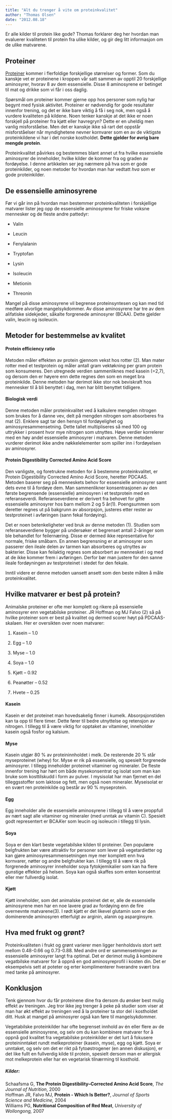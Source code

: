 ```yaml
---
title: "Alt du trenger å vite om proteinkvalitet"
author: "Thomas Olsen"
date: "2012.08.18"
---
```


Er alle kilder til protein like gode? Thomas forklarer deg her hvordan man evaluerer kvaliteten til protein fra ulike kilder, og gir deg litt informasjon om de ulike matvarene.

## Proteiner

[Proteiner](naeringsstoffer/protein.qmd "Protein") kommer i flerfoldige forskjellige størrelser og former. Som du kanskje vet er proteinene i kroppen vår satt sammen av opptil 20 forskjellige aminosyrer, hvorav 8 av dem essensielle. Disse 8 aminosyrene er betinget til mat og drikke som vi får i oss daglig.

Spørsmål om proteiner kommer gjerne opp hos personer som nylig har begynt med fysisk aktivitet. Proteiner er nødvendig for gode resultater innenfor trening, og det er ikke bare viktig å få i seg nok, men også å vurdere kvaliteten på kildene. Noen tenker kanskje at det ikke er noen forskjell på proteiner fra kjøtt eller havregryn? Dette er en uheldig men vanlig misforståelse. Men det er kanskje ikke så rart det oppstår misforståelser når myndighetene nevner kornvarer som en av de viktigste proteinkildene vi har i det norske kostholdet. **Dette gjelder for øvrig bare mengde protein**.

Proteinkvalitet påvirkes og bestemmes blant annet ut fra hvilke essensielle aminosyrer de inneholder, hvilke kilder de kommer fra og graden av fordøyelse. I denne artikkelen ser jeg nærmere på hva som er gode proteinkilder, og noen metoder for hvordan man har vedtatt *hva* som er gode proteinkilder.

## De essensielle aminosyrene

Før vi går inn på hvordan man bestemmer proteinkvaliteten i forskjellige matvarer lister jeg opp de essensielle aminosyrene for friske voksne mennesker og de fleste andre pattedyr:

-   Valin

-   Leucin

-   Fenylalanin

-   Tryptofan

-   Lysin

-   Isoleucin

-   Metionin

-   Threonin

Mangel på disse aminosyrene vil begrense proteinsyntesen og kan med tid medføre alvorlige mangelsykdommer. Av disse aminosyrene har tre av dem alifatiske sidekjeder, såkalte forgrenede aminosyrer (BCAA). Dette gjelder valin, leucin og isoleucin.

## Metoder for bestemmelse av kvalitet

#### Protein efficiency ratio

Metoden måler effekten av protein gjennom vekst hos rotter (2). Man mater rotter med et testprotein og måler antall gram vektøkning per gram protein som konsumeres. Den utregnede verdien sammenliknes med kasein (=2,7), og dersom den er høyere enn dette regnes den som en meget bra proteinkilde. Denne metoden har derimot ikke stor nok beviskraft hos mennesker til å bli benyttet i dag, men har blitt benyttet tidligere.

#### Biologisk verdi

Denne metoden måler proteinkvalitet ved å kalkulere mengden nitrogen som brukes for å danne vev, delt på mengden nitrogen som absorberes fra mat (2). Enklere sagt tar den hensyn til fordøyelighet og aminosyresammensetning. Dette tallet multipliseres så med 100 og uttrykker i prosent hvor mye nitrogen som utnyttes. Høye verdier korrelerer med en høy andel essensielle aminosyrer i matvaren. Denne metoden vurderer derimot ikke andre nøkkelelementer som spiller inn i fordøyelsen av aminosyrer.

#### Protein Digestibility Corrected Amino Acid Score

Den vanligste, og foretrukne metoden for å bestemme proteinkvalitet, er Protein Digestibility Corrected Amino Acid Score, heretter PDCAAS. Metoden baserer seg på menneskets behov for essensielle aminosyrer samt dets evne til å fordøye dem. Man sammenlikner konsentrasjonen av den første begrensende (essensielle) aminosyren i et testprotein med en referanseverdi. Referanseverdiene er derivert fra behovet for gitte essensielle aminosyrer hos barn mellom 2 og 5 år(1). Poengsummen som deretter regnes ut på bakgrunn av absorpsjon, justeres etter rester av testproteinet i avføringen (sann fekal fordøying).

Det er noen betenkeligheter ved bruk av denne metoden (1). Studien som referanseverdiene bygger på undersøker et begrenset antall 2-åringer som ble behandlet for feilernæring. Disse er dermed ikke representative for normale, friske småbarn. En annen begrensning er at aminosyrer som passerer den ileale delen av tarmen kan absorberes og utnyttes av bakterier. Disse kan feilaktig regnes som absorbert av mennesket i og med at de ikke kommer frem i avføringen. Derfor bør man justere for den sanne ileale fordøyningen av testproteinet i stedet for den fekale.

Inntil videre er denne metoden uansett ansett som den beste måten å måle proteinkvalitet.

## Hvilke matvarer er best på protein?

Animalske proteiner er ofte mer komplett og rikere på essensielle aminosyrer enn vegetabilske proteiner. JR Hoffman og MJ Falvo (2) så på hvilke proteiner som er best på kvalitet og dermed scorer høyt på PDCAAS-skalaen. Her er oversikten over noen matvarer:

1.  Kasein – 1.0

2.  Egg – 1.0

3.  Myse – 1.0

4.  Soya – 1.0

5.  Kjøtt – 0.92

6.  Peanøtter – 0.52

7.  Hvete – 0.25

#### Kasein

Kasein er det proteinet man hovedsakelig finner i kumelk. Absorpsjonstiden kan ta opp til flere timer. Dette fører til bedre utnyttelse og retensjon av nitrogen. I tillegg til å være viktig for opptaket av vitaminer, inneholder kasein også fosfor og kalsium.

#### Myse

Kasein utgjør 80 % av proteininnholdet i melk. De resterende 20 % står myseproteinet (whey) for. Myse er rik på essensielle, og spesielt forgrenede aminosyrer. I tillegg inneholder proteinet vitaminer og mineraler. De fleste innenfor trening har hørt om både mysekonsentrat og isolat som man kan bruke som kosttilskudd i form av pulver. I mysisolat har man fjernet en del tilleggsstoffer som laktose og fett, men også noen mineraler. Myseisolat er en svært ren proteinkilde og består av 90 % myseprotein.

#### Egg

Egg inneholder alle de essensielle aminosyrene i tillegg til å være proppfull av nært sagt alle vitaminer og mineraler (med unntak av vitamin C). Spesielt godt representert er BCAA’er som leucin og isoleucin i tillegg til lysin.

#### Soya

Soya er den klart beste vegetabilske kilden til proteiner. Den populære belgfrukten bør være attraktiv for personer som lever på vegetardietter og kan gjøre aminosyresammensetningen mye mer komplett enn hva kornvarer, nøtter og andre belgfrukter kan. I tillegg til å være rik på forgrenede aminosyrer inneholder soya fytokjemikalier som kan ha flere gunstige effekter på helsen. Soya kan også skaffes som enten konsentrat eller mer fullverdig isolat.

#### Kjøtt

Kjøtt inneholder, som det animalske proteinet det er, alle de essensielle aminosyrene men har en noe lavere grad av fordøying enn de fire overnevnte matvarene(3). I rødt kjøtt er det likevel glutamin som er den dominerende aminosyren etterfulgt av arginin, alanin og asparginsyre.

## Hva med frukt og grønt?

Proteinkvaliteten i frukt og grønt varierer men ligger henholdsvis stort sett mellom 0.48-0.66 og 0.73-0.88. Med andre ord er sammensetningen av essensielle aminosyrer langt fra optimal. Det er derimot mulig å kombinere vegatbilske matvarer for å oppnå en god aminosyreprofil i kosten din. Det er eksempelvis sett at poteter og erter komplimenterer hverandre svært bra med tanke på aminosyrer.

## Konklusjon

Tenk gjennom hvor du får proteinene dine fra dersom du ønsker best mulig effekt av treningen. Jeg tror ikke jeg trenger å peke på studier som viser at man har økt effekt av treningen ved å la proteiner ta stor del i kostholdet ditt. Husk at mangel på aminosyrer også kan føre til mangelsykdommer.

Vegetabilske proteinkilder har ofte begrenset innhold av én eller flere av de essensielle aminosyrene, og selv om du kan kombinere matvarer for å oppnå god kvalitet fra vegetabilske proteinkilder er det lurt å fokusere proteininntaket rundt melkeproteiner (kasein, myse), egg og kjøtt. Soya er unntaket, og selv om det er rikt på fytoøstrogener (en annen diskusjon), er det like fullt en fullverdig kilde til protein, spesielt dersom man er allergisk mot melkeprotein eller har en vegetarisk tilnærming til kosthold.

##### Kilder:

Schaafsma G, **The Protein Digestibility–Corrected Amino Acid Score**, *The Journal of Nutrition*, 2000\
Hoffman JR, Falvo MJ, **Protein - Which Is Better?**, *Journal of Sports Science and Medicine,* 2004\
Williams PG, **Nutritional Composition of Red Meat**, *University of Wollongong,* 2007
